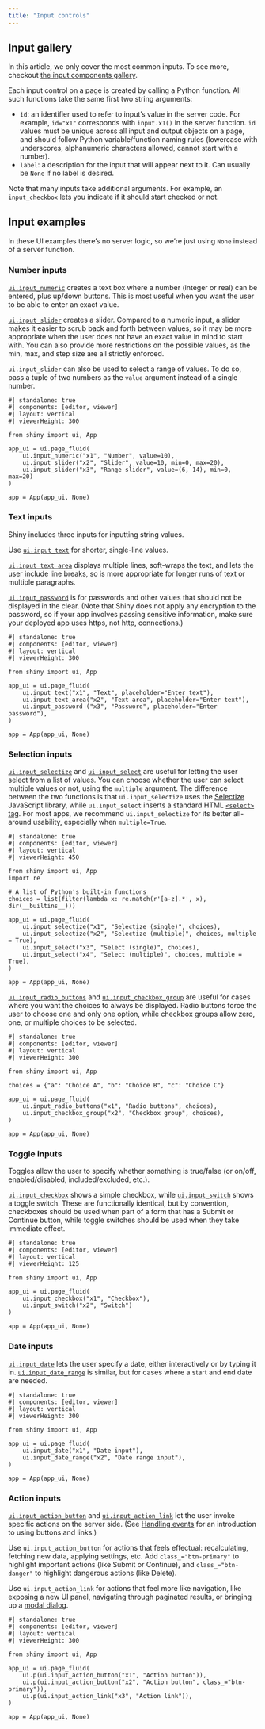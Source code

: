 ```yaml
---
title: "Input controls"
---
```


:::{.callout-note}
## Input gallery

In this article, we only cover the most common inputs.
To see more, checkout [the input components gallery](../components/#inputs).
:::

Each input control on a page is created by calling a Python function. All such functions take the same first two string arguments:

* `id`: an identifier used to refer to input's value in the server code. For example, `id="x1"` corresponds with `input.x1()` in the server function. `id` values must be unique across all input and output objects on a page, and should follow Python variable/function naming rules (lowercase with underscores, alphanumeric characters allowed, cannot start with a number).
* `label`: a description for the input that will appear next to it. Can usually be `None` if no label is desired.

Note that many inputs take additional arguments.
For example, an `input_checkbox` lets you indicate if it should start checked or not.

## Input examples

:::{.callout-note}
In these UI examples there's no server logic, so we're just using `None` instead of a server function.
:::

### Number inputs

[`ui.input_numeric`](../api/reference/shiny.ui.input_numeric.html) creates a text box where a number (integer or real) can be entered, plus up/down buttons. This is most useful when you want the user to be able to enter an exact value.

[`ui.input_slider`](../api/reference/shiny.ui.input_slider.html) creates a slider. Compared to a numeric input, a slider makes it easier to scrub back and forth between values, so it may be more appropriate when the user does not have an exact value in mind to start with. You can also provide more restrictions on the possible values, as the min, max, and step size are all strictly enforced.

`ui.input_slider` can also be used to select a range of values. To do so, pass a tuple of two numbers as the `value` argument instead of a single number.

```shinylive-python
#| standalone: true
#| components: [editor, viewer]
#| layout: vertical
#| viewerHeight: 300

from shiny import ui, App

app_ui = ui.page_fluid(
    ui.input_numeric("x1", "Number", value=10),
    ui.input_slider("x2", "Slider", value=10, min=0, max=20),
    ui.input_slider("x3", "Range slider", value=(6, 14), min=0, max=20)
)

app = App(app_ui, None)
```

### Text inputs

Shiny includes three inputs for inputting string values.

Use [`ui.input_text`](../api/reference/shiny.ui.input_text.html) for shorter, single-line values.

[`ui.input_text_area`](../api/reference/shiny.ui.input_text_area.html) displays multiple lines, soft-wraps the text, and lets the user include line breaks, so is more appropriate for longer runs of text or multiple paragraphs.

[`ui.input_password`](../api/reference/shiny.ui.input_password.html) is for passwords and other values that should not be displayed in the clear. (Note that Shiny does not apply any encryption to the password, so if your app involves passing sensitive information, make sure your deployed app uses https, not http, connections.)

```shinylive-python
#| standalone: true
#| components: [editor, viewer]
#| layout: vertical
#| viewerHeight: 300

from shiny import ui, App

app_ui = ui.page_fluid(
    ui.input_text("x1", "Text", placeholder="Enter text"),
    ui.input_text_area("x2", "Text area", placeholder="Enter text"),
    ui.input_password ("x3", "Password", placeholder="Enter password"),
)

app = App(app_ui, None)
```

### Selection inputs

[`ui.input_selectize`](../api/reference/shiny.ui.input_selectize.html) and [`ui.input_select`](../api/reference/shiny.ui.input_select.html) are useful for letting the user select from a list of values. You can choose whether the user can select multiple values or not, using the `multiple` argument. The difference between the two functions is that `ui.input_selectize` uses the [Selectize](https://selectize.dev/) JavaScript library, while `ui.input_select` inserts a standard HTML [`<select>` tag](https://developer.mozilla.org/en-US/docs/Web/HTML/Element/select). For most apps, we recommend `ui.input_selectize` for its better all-around usability, especially when `multiple=True`.

```shinylive-python
#| standalone: true
#| components: [editor, viewer]
#| layout: vertical
#| viewerHeight: 450

from shiny import ui, App
import re

# A list of Python's built-in functions
choices = list(filter(lambda x: re.match(r'[a-z].*', x), dir(__builtins__)))

app_ui = ui.page_fluid(
    ui.input_selectize("x1", "Selectize (single)", choices),
    ui.input_selectize("x2", "Selectize (multiple)", choices, multiple = True),
    ui.input_select("x3", "Select (single)", choices),
    ui.input_select("x4", "Select (multiple)", choices, multiple = True),
)

app = App(app_ui, None)
```

[`ui.input_radio_buttons`](../api/reference/shiny.ui.input_radio_buttons.html) and [`ui.input_checkbox_group`](../api/reference/shiny.ui.input_checkbox_group.html) are useful for cases where you want the choices to always be displayed. Radio buttons force the user to choose one and only one option, while checkbox groups allow zero, one, or multiple choices to be selected.

```shinylive-python
#| standalone: true
#| components: [editor, viewer]
#| layout: vertical
#| viewerHeight: 300

from shiny import ui, App

choices = {"a": "Choice A", "b": "Choice B", "c": "Choice C"}

app_ui = ui.page_fluid(
    ui.input_radio_buttons("x1", "Radio buttons", choices),
    ui.input_checkbox_group("x2", "Checkbox group", choices),
)

app = App(app_ui, None)
```

### Toggle inputs

Toggles allow the user to specify whether something is true/false (or on/off, enabled/disabled, included/excluded, etc.).

[`ui.input_checkbox`](../api/reference/shiny.ui.input_checkbox.html) shows a simple checkbox, while [`ui.input_switch`](../api/reference/shiny.ui.input_switch.html) shows a toggle switch. These are functionally identical, but by convention, checkboxes should be used when part of a form that has a Submit or Continue button, while toggle switches should be used when they take immediate effect.

```shinylive-python
#| standalone: true
#| components: [editor, viewer]
#| layout: vertical
#| viewerHeight: 125

from shiny import ui, App

app_ui = ui.page_fluid(
    ui.input_checkbox("x1", "Checkbox"),
    ui.input_switch("x2", "Switch")
)

app = App(app_ui, None)
```

### Date inputs

[`ui.input_date`](../api/reference/shiny.ui.input_date.html) lets the user specify a date, either interactively or by typing it in. [`ui.input_date_range`](../api/reference/shiny.ui.input_date_range.html) is similar, but for cases where a start and end date are needed.

```shinylive-python
#| standalone: true
#| components: [editor, viewer]
#| layout: vertical
#| viewerHeight: 300

from shiny import ui, App

app_ui = ui.page_fluid(
    ui.input_date("x1", "Date input"),
    ui.input_date_range("x2", "Date range input"),
)

app = App(app_ui, None)
```

### Action inputs

[`ui.input_action_button`](../api/reference/shiny.ui.input_action_button.html) and [`ui.input_action_link`](../api/reference/shiny.ui.input_action_link.html) let the user invoke specific actions on the server side. (See [Handling events](reactive-events.html) for an introduction to using buttons and links.)

Use `ui.input_action_button` for actions that feels effectual: recalculating, fetching new data, applying settings, etc. Add `class_="btn-primary"` to highlight important actions (like Submit or Continue), and `class_="btn-danger"` to highlight dangerous actions (like Delete).

Use `ui.input_action_link` for actions that feel more like navigation, like exposing a new UI panel, navigating through paginated results, or bringing up a [modal dialog](../api/reference/shiny.ui.modal.html).

```shinylive-python
#| standalone: true
#| components: [editor, viewer]
#| layout: vertical
#| viewerHeight: 300

from shiny import ui, App

app_ui = ui.page_fluid(
    ui.p(ui.input_action_button("x1", "Action button")),
    ui.p(ui.input_action_button("x2", "Action button", class_="btn-primary")),
    ui.p(ui.input_action_link("x3", "Action link")),
)

app = App(app_ui, None)
```
